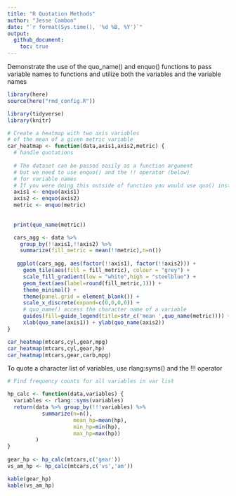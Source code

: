 ```yaml
---
title: "R Quotation Methods"
author: "Jesse Cambon"
date: "`r format(Sys.time(), '%d %B, %Y')`"
output:
  github_document:
    toc: true
---
```


Demonstrate the use of the quo_name() and enquo() functions
to pass variable names to functions and utilize both the variables
and the variable names 

```r
library(here)
source(here("rmd_config.R"))
```

```r
library(tidyverse)
library(knitr)

# Create a heatmap with two axis variables
# of the mean of a given metric variable
car_heatmap <- function(data,axis1,axis2,metric) {
  # handle quotations
  
  # The dataset can be passed easily as a function argument
  # but we need to use enquo() and the !! operator (below) 
  # for variable names
  # If you were doing this outside of function you would use quo() instead of enquo()
  axis1 <- enquo(axis1)
  axis2 <- enquo(axis2)
  metric <- enquo(metric)
  
  
  print(quo_name(metric))

  cars_agg <- data %>%
    group_by(!!axis1,!!axis2) %>%
    summarize(fill_metric = mean(!!metric),n=n())
  
   ggplot(cars_agg, aes(factor(!!axis1), factor(!!axis2))) + 
     geom_tile(aes(fill = fill_metric), colour = "grey") + 
     scale_fill_gradient(low = "white",high = "steelblue") +
     geom_text(aes(label=round(fill_metric,1))) +
     theme_minimal() +
     theme(panel.grid = element_blank()) +
     scale_x_discrete(expand=c(0,0,0,0)) +
     # quo_name() access the character name of a variable
     guides(fill=guide_legend(title=str_c('mean ',quo_name(metric)))) +
     xlab(quo_name(axis1)) + ylab(quo_name(axis2))
}

car_heatmap(mtcars,cyl,gear,mpg)
car_heatmap(mtcars,cyl,gear,hp)
car_heatmap(mtcars,gear,carb,mpg)
```

To quote a character list of variables, use rlang:syms() and the !!! operator

```r
# Find frequency counts for all variables in var list

hp_calc <- function(data,variables) {
  variables <- rlang::syms(variables)
  return(data %>% group_by(!!!variables) %>%
           summarize(n=n(),
                     mean_hp=mean(hp),
                     min_hp=min(hp),
                     max_hp=max(hp))
         )
}
 
gear_hp <- hp_calc(mtcars,c('gear')) 
vs_am_hp <- hp_calc(mtcars,c('vs','am')) 

kable(gear_hp)
kable(vs_am_hp)
```


